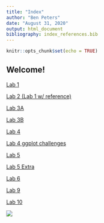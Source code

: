 ```yaml
---
title: "Index"
author: "Ben Peters"
date: "August 31, 2020"
output: html_document
bibliography: index_references.bib
---
```


```r
knitr::opts_chunk$set(echo = TRUE)
```

## Welcome!

[Lab 1](lab1_benjaminpeters.html)

[Lab 2 (Lab 1 w/ reference)](Lab2.html)

[Lab 3A](Lab_3A.html)

[Lab 3B](Lab_3B.html)

[Lab 4](Lab_4.html)

[Lab 4 ggplot challenges](Lab_4_ggplot.html)

[Lab 5](Lab_5.html)

[Lab 5 Extra](Lab_5_extra.html)

[Lab 6](Lab_6.html)


[Lab 9](lab_9.html)

[Lab 10](Lab_10.html)

![](images/Black-chinned Hummingbird 1.jpg)